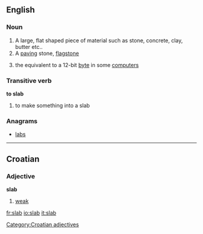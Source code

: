 ==English==
{{wikipedia}}

===Noun===
{{en-noun-reg}}

#A large, flat shaped piece of material such as stone, concrete, clay, butter etc..
#A [[paving]] stone, [[flagstone]]
#{{computing}} the equivalent to a 12-bit [[byte]] in some [[computer]]s

===Transitive verb===
'''to slab'''

#to make something into a slab

===Anagrams===
*[[labs]]

----

==Croatian==
===Adjective===
'''slab'''

# [[weak]]

[[Category:Croatian adjectives]]

[[fr:slab]]
[[io:slab]]
[[it:slab]]